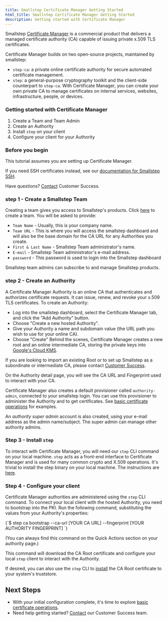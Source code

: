 ```yaml
---
title: Smallstep Certificate Manager Getting Started
html_title: Smallstep Certificate Manager Getting Started
description: Getting started with Certificate Manager 
---
```


Smallstep [Certificate Manager](https://smallstep.com/certificate-manager) is a commercial product that delivers a managed certificate authority (CA) capable of issuing private x.509 TLS certificates. 

Certificate Manager builds on two open-source projects, maintained by smallstep:
* `step-ca`: a private online certificate authority for secure automated certificate management.
* `step`: a general-purpose cryptography toolkit and the client-side counterpart to `step-ca`.
With Certificate Manager, you can create your own private CA to manage certificates on internal services, websites, infrastructure, people, or devices. 

### Getting started with Certificate Manager
1. Create a Team and Team Admin
2. Create an Authority
3. Install `step` on your client
4. Configure your client for your Authority

### Before you begin
This tutorial assumes you are setting up Certificate Manager.

If you need SSH certificates instead, see our [documentation for Smallstep SSH](/docs/ssh).

Have questions? [Contact](mailto:cs@smallstep.com) Customer Success. 

### step 1 - Create a Smallstep Team
Creating a team gives you access to Smallstep's products. 
Click [here](https://smallstep.com/signup?product=cm) to create a team.
You will be asked to provide:
* `Team Name` - Usually, this is your company name. 
* `Team URL` - This is where you will access the smallstep dashboard and will also be the base domain for the CA URL for any Authorities you create. 
* `First & Last Name` - Smallstep Team administrator's name. 
* `E-mail` - Smallstep Team administrator's e-mail address.
* `password` - This password is used to login into the Smallstep dashboard

Smallstep team admins can subscribe to and manage Smallstep products.

### step 2 - Create an Authority
A Certificate Manager Authority is an online CA that authenticates and authorizes certificate requests.
It can issue, renew, and revoke your x.509 TLS certificates.
To create an Authority:
* Log into the smallstep dashboard, select the Certificate Manager tab, and click the "Add Authority" button.
* Choose "Create a new hosted Authority".
* Give your Authority a name and subdomain value (the URL path you wish to use for your online CA).
* Choose "Create"
Behind the scenes, Certificate Manager creates a new root and an online intermediate CA,
storing the private keys into [Google's Cloud KMS](https://cloud.google.com/security-key-management).

<Alert severity="info">
  <div>
    If you are looking to import an existing Root or to set up Smallstep as a subordinate or intermediate CA, please contact <a href="mailto:cs@smallstep.com">Customer Success</a>.
  </div>
</Alert>

On the Authority detail page, you will see the CA URL and Fingerprint used to interact with your CA.

Certificate Manager also creates a default provisioner called `authority-admin`,
connected to your smallstep login.
You can use this provisioner to administer the Authority and to get certificates. 
See [basic certificate operations](/docs/certificate-manager/basic-ops) for examples. 

An *authority super admin* account is also created, using your e-mail address as the admin name/subject. 
The super admin can manage other authority admins.

### Step 3 - Install `step`
To interact with Certificate Manager, you will need our `step` CLI command on your local machine.
`step` acts as a front-end interface to Certificate Manager and is used for many common crypto and X.509 operations.
It's trivial to install the step binary on your local machine.
The instructions are [here](https://smallstep.com/docs/step-cli/installation).

### Step 4 - Configure your client
Certificate Manager authorities are administered using the `step` CLI command.
To connect your local client with the hosted Authority, you need to bootstrap into the PKI. 
Run the following command, substituting the values from your Authority's properties:

<CodeBlock language="shell-session" copyText="step ca bootstrap --ca-url [YOUR CA URL] --fingerprint [YOUR AUTHORITY FINGERPRINT]">
{`$ step ca bootstrap --ca-url [YOUR CA URL] --fingerprint [YOUR AUTHORITY FINGERPRINT]
`}
</CodeBlock>

(You can always find this command on the Quick Actions section on your authority page.)

This command will download the CA Root certificate and configure your local `step` client to interact with the Authority.

If desired, you can also use the `step` CLI to [install](https://smallstep.com/docs/step-cli/reference/certificate/install) the CA Root certificate to your system's truststore.

## Next Steps

- With your initial configuration complete, it's time to explore [basic certificate operations](/docs/certificate-manager/basic-ops).
- Need help getting started? [Contact](mailto:cs@smallstep.com) our Customer Success team. 
